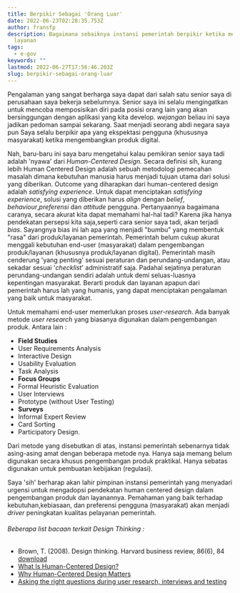 ```yaml
---
title: Berpikir Sebagai 'Orang Luar'
date: 2022-06-23T02:28:35.753Z
author: fransfp
description: Bagaimana sebaiknya instansi pemerintah berpikir ketika membangun sebuah
  layanan
tags:
  - e-gov
keywords: ""
lastmod: 2022-06-27T17:56:46.203Z
slug: berpikir-sebagai-orang-luar
---
```


Pengalaman yang sangat berharga saya dapat dari salah satu senior saya di perusahaan saya bekerja sebelumnya. Senior saya ini selalu mengingatkan untuk mencoba memposisikan diri pada posisi orang lain yang akan bersinggungan dengan aplikasi yang kita develop. _wejangan_ beliau ini saya jadikan pedoman sampai sekarang.
Saat menjadi seorang abdi negara saya pun Saya selalu berpikir apa yang ekspektasi pengguna (khususnya masyarakat) ketika mengembangkan produk digital.

Nah, baru-baru ini saya baru mengetahui kalau pemikiran senior saya tadi adalah 'nyawa' dari _Human-Centered Design._ Secara definisi sih, kurang lebih Human Centered Design adalah sebuah metodologi pemecahan masalah dimana kebutuhan manusia harus menjadi tujuan utama dari solusi yang diberikan. Outcome yang diharapkan dari human-centered design adalah _satisfying experience_. Untuk dapat menciptakan _satisfying experience_, solusi yang diberikan harus _align_ dengan _belief_, _behaviour_,_preferensi_ dan _attitude_ pengguna.
Pertanyaannya bagaimana caranya, secara akurat kita dapat memahami hal-hal tadi? Karena jika hanya pendekatan persepsi kita saja,seperti cara senior saya tadi, akan terjadi _bias_. Sayangnya bias ini lah apa yang menjadi "bumbu" yang membentuk "rasa" dari produk/layanan pemerintah. Pemerintah belum cukup akurat menggali kebutuhan end-user (masyarakat) dalam pengembangan produk/layanan (khususnya produk/layanan digital). Pemerintah masih cenderung 'yang penting' sesuai peraturan dan perundang-undangan, atau sekadar sesuai '_checklist_' administratif saja. Padahal sejatinya peraturan perundang-undangan sendiri adalah untuk demi seluas-luasnya kepentingan masyarakat. Berarti produk dan layanan apapun dari pemerintah harus lah yang humanis, yang dapat menciptakan pengalaman yang baik untuk masyarakat.

Untuk memahami end-user memerlukan proses _user-research_. Ada banyak metode _user research_ yang biasanya digunakan dalam pengembangan produk. Antara lain :

- **Field Studies**
- User Requirements Analysis
- Interactive Design
- Usability Evaluation
- Task Analysis
- **Focus Groups**
- Formal Heuristic Evaluation
- User Interviews
- Prototype (without User Testing)
- **Surveys**
- Informal Expert Review
- Card Sorting
- Participatory Design.

Dari metode yang disebutkan di atas, instansi pemerintah sebenarnya tidak asing-asing amat dengan beberapa metode nya. Hanya saja memang belum digunakan secara khusus pengembangan produk praktikal. Hanya sebatas digunakan untuk pembuatan kebijakan (regulasi).

Saya 'sih' berharap akan lahir pimpinan instansi pemerintah yang menyadari urgensi untuk mengadopsi pendekatan human centered design dalam pengembangan produk dan layanannya. Pemahaman yang baik terhadap kebutuhan,kebiasaan, dan preferensi pengguna (masyarakat) akan menjadi _driver_ peningkatan kualitas pelayanan pemerintah.

###### _Beberapa list bacaan terkait Design Thinking :_

- Brown, T. (2008). Design thinking. Harvard business review, 86(6), 84 [download](https://www.dropbox.com/s/gks01gxeyph7qme/Designthinking.pdf?dl=0)
- [What Is Human-Centered Design?](https://medium.com/dc-design/what-is-human-centered-design-6711c09e2779)
- [Why Human-Centered Design Matters](https://www.wired.com/insights/2013/12/human-centered-design-matters/)
- [Asking the right questions during user research, interviews and testing](https://uxdesign.cc/asking-the-right-questions-on-user-research-interviews-and-testing-427261742a67)
